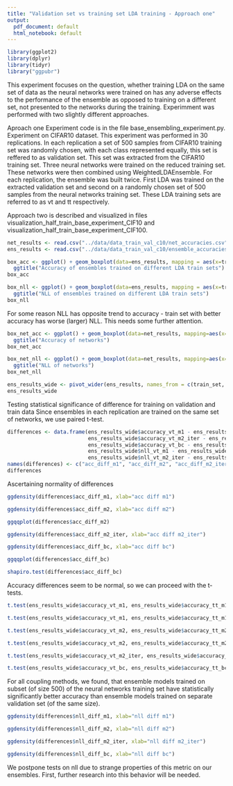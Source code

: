 ```yaml
---
title: "Validation set vs training set LDA training - Approach one"
output:
  pdf_document: default
  html_notebook: default
---
```


```r
library(ggplot2)
library(dplyr)
library(tidyr)
library("ggpubr")
```

This experiment focuses on the question, whether training LDA on the same set of data as the neural networks were trained on has any adverse effects to the performance of the ensemble as opposed to training on a different set, not presented to the networks during the training.
Experimment was performed with two slightly different approaches.

Aproach one
Experiment code is in the file base_ensembling_experiment.py.
Experiment on CIFAR10 dataset.
This experiment was performed in 30 replications. In each replication a set of 500 samples from CIFAR10 training set was randomly chosen, with each class represented equally, this set is reffered to as validation set. This set was extracted from the CIFAR10 training set. Three neural networks were trained on the reduced training set. These networks were then combined using WeightedLDAEnsemble. For each replication, the ensemble was built twice. First LDA was trained on the extracted validation set and second on a randomly chosen set of 500 samples from the neural networks training set. These LDA training sets are referred to as vt and tt respectively.

Approach two is described and visualized in files visualization_half_train_base_experiment_CIF10 and visualization_half_train_base_experiment_CIF100.


```r
net_results <- read.csv("../data/data_train_val_c10/net_accuracies.csv")
ens_results <- read.csv("../data/data_train_val_c10/ensemble_accuracies.csv")
```

```r
box_acc <- ggplot() + geom_boxplot(data=ens_results, mapping = aes(x=train_set, y=accuracy)) + facet_wrap(~method) +
  ggtitle("Accuracy of ensembles trained on different LDA train sets")
box_acc
```

```r
box_nll <- ggplot() + geom_boxplot(data=ens_results, mapping = aes(x=train_set, y=nll)) + facet_wrap(~method) +
  ggtitle("NLL of ensembles trained on different LDA train sets")
box_nll
```
For some reason NLL has opposite trend to accuracy - train set with better accuracy has worse (larger) NLL. This needs some further attention.

```r
box_net_acc <- ggplot() + geom_boxplot(data=net_results, mapping=aes(x=network, y=accuracy)) +
  ggtitle("Accuracy of networks")
box_net_acc
```

```r
box_net_nll <- ggplot() + geom_boxplot(data=net_results, mapping=aes(x=network, y=nll)) + 
  ggtitle("NLL of networks")
box_net_nll
```

```r
ens_results_wide <- pivot_wider(ens_results, names_from = c(train_set, method), values_from = c(accuracy, nll))
ens_results_wide
```
Testing statistical significance of difference for training on validation and train data
Since ensembles in each replication are trained on the same set of networks, we use paired t-test.

```r
differences <- data.frame(ens_results_wide$accuracy_vt_m1 - ens_results_wide$accuracy_tt_m1, ens_results_wide$accuracy_vt_m2 - ens_results_wide$accuracy_tt_m2,
                          ens_results_wide$accuracy_vt_m2_iter - ens_results_wide$accuracy_tt_m2_iter, 
                          ens_results_wide$accuracy_vt_bc - ens_results_wide$accuracy_tt_bc,
                          ens_results_wide$nll_vt_m1 - ens_results_wide$nll_tt_m1, ens_results_wide$nll_vt_m2 - ens_results_wide$nll_tt_m2,
                          ens_results_wide$nll_vt_m2_iter - ens_results_wide$nll_tt_m2_iter, ens_results_wide$nll_vt_bc - ens_results_wide$nll_tt_bc)
names(differences) <- c("acc_diff_m1", "acc_diff_m2", "acc_diff_m2_iter", "acc_diff_bc", "nll_diff_m1", "nll_diff_m2", "nll_diff_m2_iter", "nll_diff_bc")
differences
```

Ascertaining normality of differences

```r
ggdensity(differences$acc_diff_m1, xlab="acc diff m1")
```
```r
ggdensity(differences$acc_diff_m2, xlab="acc diff m2")
```
```r
ggqqplot(differences$acc_diff_m2)
```


```r
ggdensity(differences$acc_diff_m2_iter, xlab="acc diff m2_iter")
```
```r
ggdensity(differences$acc_diff_bc, xlab="acc diff bc")
```
```r
ggqqplot(differences$acc_diff_bc)
```
```r
shapiro.test(differences$acc_diff_bc)
```
Accuracy differences seem to be normal, so we can proceed with the t-tests.

```r
t.test(ens_results_wide$accuracy_vt_m1, ens_results_wide$accuracy_tt_m1, paired=TRUE)
```
```r
t.test(ens_results_wide$accuracy_vt_m1, ens_results_wide$accuracy_tt_m1, paired=TRUE, alternative="less")
```
```r
t.test(ens_results_wide$accuracy_vt_m2, ens_results_wide$accuracy_tt_m2, paired=TRUE)
```
```r
t.test(ens_results_wide$accuracy_vt_m2, ens_results_wide$accuracy_tt_m2, paired=TRUE, alternative="less")
```
```r
t.test(ens_results_wide$accuracy_vt_m2_iter, ens_results_wide$accuracy_tt_m2_iter, paired=TRUE)
```
```r
t.test(ens_results_wide$accuracy_vt_bc, ens_results_wide$accuracy_tt_bc, paired=TRUE)
```
For all coupling methods, we found, that ensemble models trained on subset (of size 500) of the neural networks training set have statistically significantly better accuracy than ensemble models trained on separate validation set (of the same size).




```r
ggdensity(differences$nll_diff_m1, xlab="nll diff m1")
```
```r
ggdensity(differences$nll_diff_m2, xlab="nll diff m2")
```
```r
ggdensity(differences$nll_diff_m2_iter, xlab="nll diff m2_iter")
```
```r
ggdensity(differences$nll_diff_bc, xlab="nll diff bc")
```
We postpone tests on nll due to strange properties of this metric on our ensembles. First, further research into this behavior will be needed.



